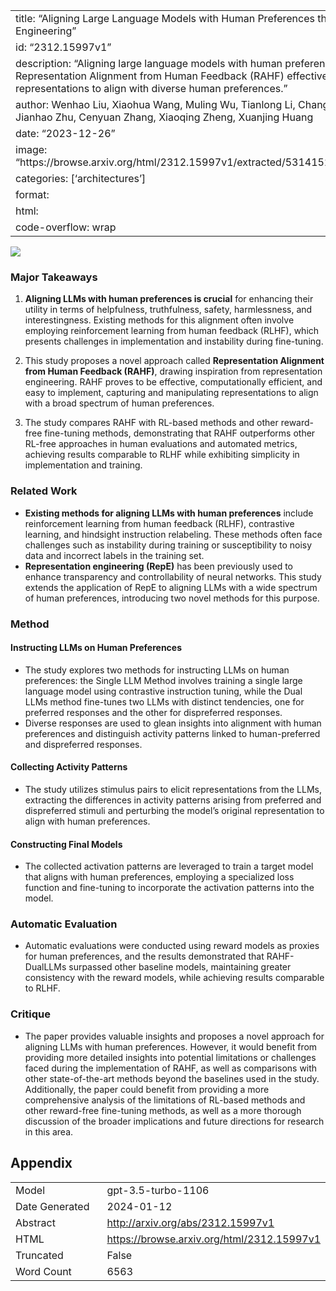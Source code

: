 
---
title: "Aligning Large Language Models with Human Preferences through Representation Engineering"
id: "2312.15997v1"
description: "Aligning large language models with human preferences is crucial. Representation Alignment from Human Feedback (RAHF) effectively manipulates model representations to align with diverse human preferences."
author: Wenhao Liu, Xiaohua Wang, Muling Wu, Tianlong Li, Changze Lv, Zixuan Ling, Jianhao Zhu, Cenyuan Zhang, Xiaoqing Zheng, Xuanjing Huang
date: "2023-12-26"
image: "https://browse.arxiv.org/html/2312.15997v1/extracted/5314152/figures/schematic.png"
categories: ['architectures']
format:
  html:
    code-overflow: wrap
---

![](https://browse.arxiv.org/html/2312.15997v1/extracted/5314152/figures/schematic.png)

### Major Takeaways

1. **Aligning LLMs with human preferences is crucial** for enhancing their utility in terms of helpfulness, truthfulness, safety, harmlessness, and interestingness. Existing methods for this alignment often involve employing reinforcement learning from human feedback (RLHF), which presents challenges in implementation and instability during fine-tuning.

2. This study proposes a novel approach called **Representation Alignment from Human Feedback (RAHF)**, drawing inspiration from representation engineering. RAHF proves to be effective, computationally efficient, and easy to implement, capturing and manipulating representations to align with a broad spectrum of human preferences.

3. The study compares RAHF with RL-based methods and other reward-free fine-tuning methods, demonstrating that RAHF outperforms other RL-free approaches in human evaluations and automated metrics, achieving results comparable to RLHF while exhibiting simplicity in implementation and training.

### Related Work

- **Existing methods for aligning LLMs with human preferences** include reinforcement learning from human feedback (RLHF), contrastive learning, and hindsight instruction relabeling. These methods often face challenges such as instability during training or susceptibility to noisy data and incorrect labels in the training set.
- **Representation engineering (RepE)** has been previously used to enhance transparency and controllability of neural networks. This study extends the application of RepE to aligning LLMs with a wide spectrum of human preferences, introducing two novel methods for this purpose.

### Method

#### Instructing LLMs on Human Preferences
- The study explores two methods for instructing LLMs on human preferences: the Single LLM Method involves training a single large language model using contrastive instruction tuning, while the Dual LLMs method fine-tunes two LLMs with distinct tendencies, one for preferred responses and the other for dispreferred responses.
- Diverse responses are used to glean insights into alignment with human preferences and distinguish activity patterns linked to human-preferred and dispreferred responses.

#### Collecting Activity Patterns
- The study utilizes stimulus pairs to elicit representations from the LLMs, extracting the differences in activity patterns arising from preferred and dispreferred stimuli and perturbing the model’s original representation to align with human preferences.

#### Constructing Final Models
- The collected activation patterns are leveraged to train a target model that aligns with human preferences, employing a specialized loss function and fine-tuning to incorporate the activation patterns into the model.

### Automatic Evaluation
- Automatic evaluations were conducted using reward models as proxies for human preferences, and the results demonstrated that RAHF-DualLLMs surpassed other baseline models, maintaining greater consistency with the reward models, while achieving results comparable to RLHF.

### Critique
- The paper provides valuable insights and proposes a novel approach for aligning LLMs with human preferences. However, it would benefit from providing more detailed insights into potential limitations or challenges faced during the implementation of RAHF, as well as comparisons with other state-of-the-art methods beyond the baselines used in the study. Additionally, the paper could benefit from providing a more comprehensive analysis of the limitations of RL-based methods and other reward-free fine-tuning methods, as well as a more thorough discussion of the broader implications and future directions for research in this area.

## Appendix

|          |          |
|----------|----------|
| Model     | gpt-3.5-turbo-1106       |
| Date Generated     | 2024-01-12       |
| Abstract | [http://arxiv.org/abs/2312.15997v1](http://arxiv.org/abs/2312.15997v1)        |
| HTML     | [https://browse.arxiv.org/html/2312.15997v1](https://browse.arxiv.org/html/2312.15997v1)       |
| Truncated       | False       |
| Word Count       | 6563       |